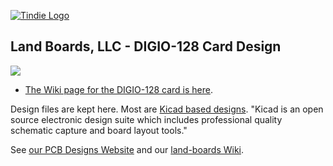 <a href="https://www.tindie.com/products/land_boards/64128-channel-digital-io-card-digio-128/?pt=ac_prod_search" >
<img src="http://land-boards.com/tindie/tindie-larges-v2.png" alt="Tindie Logo">
</img></a>

== Land Boards, LLC - DIGIO-128 Card Design ==

<img src="http://land-boards.com/blwiki/images/2/26/DIGIO-128-X3-CCA_5847-640px.jpg"></img>

* [http://land-boards.com/blwiki/index.php?title=DIGIO-128 The Wiki page for the DIGIO-128 card is here].

Design files are kept here. Most are [http://www.kicad-pcb.org/display/KICAD/KiCad+EDA+Software+Suite/ Kicad based designs].
"Kicad is an open source electronic design suite which includes professional quality schematic capture and board layout tools."

See [http://land-boards.com/content/ our PCB Designs Website] and our [http://land-boards.com/blwiki/ land-boards Wiki].
